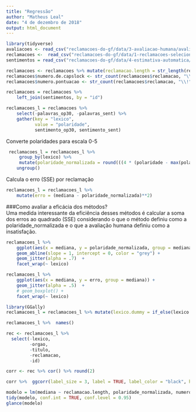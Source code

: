 ```yaml
---
title: "Regressão"
author: "Matheus Leal"
date: "4 de dezembro de 2018"
output: html_document
---
```


```r
library(tidyverse)
avaliacoes <- read_csv("reclamacoes-do-gf/data/3-avaliacao-humana/avaliacoes-20180610.csv")
reclamacoes <-  read_csv("reclamacoes-do-gf/data/1-reclamacoes-selecionadas/reclamacoes-avaliadas.csv")
sentimentos = read_csv("reclamacoes-do-gf/data/4-estimativa-automatica/sentimento.csv")
```

```r
reclamacoes <- reclamacoes %>% mutate(reclamacao.length = str_length(reclamacao))
reclamacoes$numero.de.capslock <- str_count(reclamacoes$reclamacao, "\\b[A-Z]{2,}\\b")
reclamacoes$numero.pontuacao <- str_count(reclamacoes$reclamacao, "\\!") + str_count(reclamacoes$reclamacao, "\\?")

reclamacoes = reclamacoes %>% 
    left_join(sentimentos, by = "id")

reclamacoes_l = reclamacoes %>%  
    select(-palavras_op30, -palavras_sent) %>% 
    gather(key = "lexico", 
           value = "polaridade", 
           sentimento_op30, sentimento_sent)
```

Converte polaridades para escala 0-5

```r
 reclamacoes_l = reclamacoes_l %>% 
     group_by(lexico) %>% 
     mutate(polaridade_normalizada = round(((4 * (polaridade - max(polaridade))) / (min(polaridade) - max(polaridade))) + 1)) %>% 
    ungroup()
```

Calcula o erro (SSE) por reclamação

```r
reclamacoes_l = reclamacoes_l %>% 
    mutate(erro = (mediana - polaridade_normalizada)**2)
```


###Como avaliar a eficácia dos métodos?  
Uma medida interessante da eficiência desses métodos é calcular a soma dos erros ao quadrado (SSE) considerando o que o método definiu como a polaridade_normalizada e o que a avaliação humana definiu como a insatisfação.

```r
reclamacoes_l %>% 
    ggplot(aes(x = mediana, y = polaridade_normalizada, group = mediana)) + 
    geom_abline(slope = 1, intercept = 0, color = "grey") + 
    geom_jitter(alpha = .7)  + 
    facet_wrap(~ lexico)

reclamacoes_l %>% 
    ggplot(aes(x = mediana, y = erro, group = mediana)) + 
    geom_jitter(alpha = .5)  +
    # geom_boxplot() + 
    facet_wrap(~ lexico)
```


```r
library(GGally)
reclamacoes_l = reclamacoes_l %>% mutate(lexico.dummy = if_else(lexico == "sentimento_sent", 1, 0))

reclamacoes_l %>%  names()

rec <- reclamacoes_l %>%
  select(-lexico,
         -orgao,
         -titulo,
         -reclamacao,
         -id)

corr <- rec %>% cor() %>% round(2)

corr %>%  ggcorr(label_size = 3, label = TRUE, label_color = "black", hjust = 0.925, size = 3.5, angle = -45)
```

```r
modelo = lm(mediana ~ reclamacao.length, polaridade_normalizada, numero.pontuacao, data = reclamacoes_l)
tidy(modelo, conf.int = TRUE, conf.level = 0.95)
glance(modelo)
```

